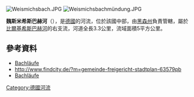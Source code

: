 {{No footnotes|time=2020-09-04T10:47:38+00:00}}
{{Coord|50.15563|N|9.13121|E|display=title}}

[[Image:Weismichsbach.JPG|right]]
[[Image:Weismichsbachmündung.JPG|right]]

'''魏斯米希斯巴赫河'''（{{lang-de|Weismichsbach}}），是[[德國|德國]]的河流，位於該國中部，由[[黑森州|黑森州]]負責管轄，屬於[[比爾基希斯巴赫河|比爾基希斯巴赫河]]的右支流，河道全長3.3公里，流域面積5平方公里。

==參考資料==
* [https://www.freigericht.de/staticsite/staticsite.php?menuid=395&topmenu=310 Bachläufe]
* http://www.findcity.de/?m=gemeinde-freigericht-stadtplan-63579pb {{Wayback|url=http://www.findcity.de/?m=gemeinde-freigericht-stadtplan-63579pb |date=20170320053702 }}
* [https://www.freigericht.de/staticsite/staticsite.php?menuid=395&topmenu=310 Bachläufe]

{{Germany-geo-stub}}
[[Category:德國河流|Category:德國河流]]